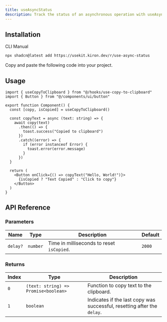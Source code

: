 ```yaml
---
title: useAsyncStatus
description: Track the status of an asynchronous operation with useAsyncStatus.
---
```


<ComponentPreview name="use-async-status-demo" />

## Installation

<Tabs defaultValue="cli">

<TabsList>
  <TabsTrigger value="cli">CLI</TabsTrigger>
  <TabsTrigger value="manual">Manual</TabsTrigger>
</TabsList>

<TabsContent value="cli">

```bash
npx shadcn@latest add https://usekit.kiron.dev/r/use-async-status
```

</TabsContent>

<TabsContent value="manual">

<Steps>

<Step>Copy and paste the following code into your project.</Step>

<ComponentSource name="use-async-status" />

</Steps>

</TabsContent>

</Tabs>

## Usage

```tsx {1, 5}
import { useCopyToClipboard } from "@/hooks/use-copy-to-clipboard"
import { Button } from "@/components/ui/button"

export function Component() {
  const [copy, isCopied] = useCopyToClipboard()

  const copyText = async (text: string) => {
    await copy(text)
      .then(() => {
        toast.success("Copied to clipboard")
      })
      .catch((error) => {
        if (error instanceof Error) {
          toast.error(error.message)
        }
      })
  }

  return (
    <Button onClick={() => copyText("Hello, World!")}>
      {isCopied ? "Text Copied" : "Click to copy"}
    </Button>
  )
}
```

## API Reference

### Parameters

| Name     | Type     | Description                               | Default |
| -------- | -------- | ----------------------------------------- | ------- |
| `delay?` | `number` | Time in milliseconds to reset `isCopied`. | `2000`  |

### Returns

| Index | Type                                 | Description                                                             |
| ----- | ------------------------------------ | ----------------------------------------------------------------------- |
| `0`   | `(text: string) => Promise<boolean>` | Function to copy text to the clipboard.                                 |
| `1`   | `boolean`                            | Indicates if the last copy was successful, resetting after the `delay`. |
